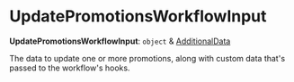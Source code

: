 
# UpdatePromotionsWorkflowInput

 **UpdatePromotionsWorkflowInput**: `object` & [AdditionalData](../../../types/HttpTypes/types/types.HttpTypes.AdditionalData/page.mdx)

The data to update one or more promotions, along with custom data that's passed to the workflow's hooks.
